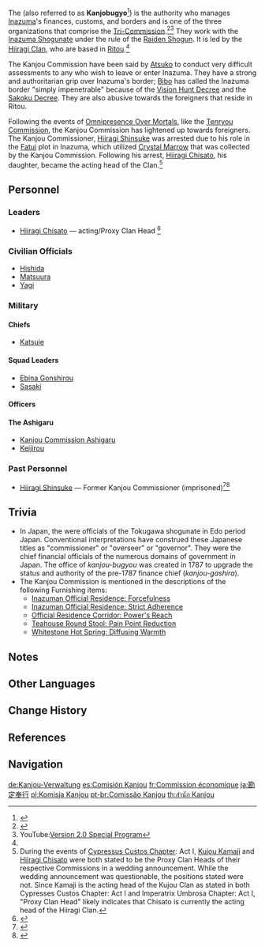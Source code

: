 {{Faction Infobox
|image        = Kanjou Commission.png
|caption      = 
|leader       = [[Hiiragi Chisato]] (acting/Proxy Clan Head<!-- capitalization intentional -->)<br />[[Hiiragi Shinsuke]] (formerly)<br />[[Hiiragi Clan]]
|ally         = [[Fatui]] (secretly)
|enemy        = 
|base         = [[Inazuma]]
|region       = Inazuma
|affiliation  = [[Inazuma Shogunate]]<br />[[Tri-Commission]]
}}
The {{Lang|'''Kanjou Commission'''|ja=勘定奉行|ja_rm=Kanjou-bugyou}} (also referred to as '''Kanjobugyo'''<ref>{{Ref/NPC|Atsuko}}</ref>) is the authority who manages [[Inazuma]]'s finances, customs, and borders and is one of the three organizations that comprise the [[Tri-Commission]].<ref name="A Path Through the Storm">{{Ref/Quest|A Path Through the Storm}}</ref><ref name="pv2.0">YouTube:[https://youtu.be/l8YXe7EkmoU Version 2.0 Special Program]</ref> They work with the [[Inazuma Shogunate]] under the rule of the [[Raiden Shogun]]. It is led by the [[Hiiragi Clan]], who are based in [[Ritou]].<ref name="pv2.0" />

The Kanjou Commission have been said by [[Atsuko]] to conduct very difficult assessments to any who wish to leave or enter Inazuma. They have a strong and authoritarian grip over Inazuma's border; [[Bibo]] has called the Inazuma border "simply impenetrable" because of the [[Vision Hunt Decree]] and the [[Sakoku Decree]]. They are also abusive towards the foreigners that reside in Ritou.

Following the events of [[Omnipresence Over Mortals]], like the [[Tenryou Commission]], the Kanjou Commission has lightened up towards foreigners. The Kanjou Commissioner, [[Hiiragi Shinsuke]] was arrested due to his role in the [[Fatui]] plot in Inazuma, which utilized [[Crystal Marrow]] that was collected by the Kanjou Commission. Following his arrest, [[Hiiragi Chisato]], his daughter, became the acting head of the Clan.<ref group="Note">During the events of [[Cypressus Custos Chapter]]: Act I, [[Kujou Kamaji]] and [[Hiiragi Chisato]] were both stated to be the Proxy Clan Heads of their respective Commissions in a wedding announcement. While the wedding announcement was questionable, the positions stated were not. Since Kamaji is the acting head of the Kujou Clan as stated in both Cypresses Custos Chapter: Act I and Imperatrix Umbrosa Chapter: Act I, "Proxy Clan Head" likely indicates that Chisato is currently the acting head of the Hiiragi Clan.</ref>

==Personnel==
===Leaders===
* [[Hiiragi Chisato]] — acting/Proxy Clan Head<!-- capitalization intentional --><ref>{{Ref/Quest|The Truth Is Also a Lie}}</ref>

===Civilian Officials===
* [[Hishida]]
* [[Matsuura]]
* [[Yagi]]

===Military===
====Chiefs====
* [[Katsuie]]
====Squad Leaders====
* [[Ebina Gonshirou]]
* [[Sasaki]]
====Officers====
{{column|4|
* [[Chiba]]
* [[Hiromi]]
* [[Kenzaburou]]
* [[Kobayashi]]
* [[Kousaka]]
* [[Kubo]]
* [[Nakano]]
* [[Shinnojou]]
* [[Yokoyama]]
}}
====The Ashigaru====
* [[Kanjou Commission Ashigaru]]
* [[Keijirou]]

===Past Personnel===
* [[Hiiragi Shinsuke]] — Former Kanjou Commissioner (imprisoned)<ref>{{Ref/Quest|New Shoots from Old Branches}}</ref><ref>{{Ref/BB|Ritou Harbor Bulletin Board|Kanjou Notice: Commissioner Detainment}}</ref>

==Trivia==
* In Japan, the ''{{w|kanjō-bugyō|kanjou-bugyou}}'' {{Lang|ja=勘定奉行}} were officials of the Tokugawa shogunate in Edo period Japan. Conventional interpretations have construed these Japanese titles as "commissioner" or "overseer" or "governor". They were the chief financial officials of the numerous domains of government in Japan. The office of ''kanjou-bugyou'' was created in 1787 to upgrade the status and authority of the pre-1787 finance chief (''kanjou-gashira'').
* The Kanjou Commission is mentioned in the descriptions of the following Furnishing items:
** [[Inazuman Official Residence: Forcefulness]]
** [[Inazuman Official Residence: Strict Adherence]]
** [[Official Residence Corridor: Power's Reach]]
** [[Teahouse Round Stool: Pain Point Reduction]]
** [[Whitestone Hot Spring: Diffusing Warmth]]

==Notes==
{{Reflist|note=1}}

==Other Languages==
{{Other Languages
|en      = Kanjou Commission
|zhs     = 勘定奉行
|zhs_rm  = Kāndìng-fèngxíng
|zht     = 勘定奉行
|zht_rm  = Kāndìng-fèngxíng
|zh_tl   = {{w|Bugyō|Bugyou}} of Finance{{Sino|zh|ja}}
|ja      = {{Rubi|勘|かん|定|じょう|奉|ぶ|行|ぎょう}}
|ja_rm   = Kanjou-bugyou
|ja_tl   = {{w|Bugyō|Bugyou}} of Finance
|ko      = 간조 봉행(勘定奉行)
|ko_rm   = Ganjo Bonghaeng
|ko_tl   = Kanjou Bugyou
|es      = Comisión Kanjou
|es_tl   = Kanjou Commission
|fr      = Commission économique
|fr_tl   = Economic Commission
|ru      = Комиссия Кандзё
|ru_tl   = Kanjou Commission
|th      = สำนัก Kanjou
|th_rm   = Sam-nak Kanjou
|th_tl   = Kanjou Office
|vi      = {{tt|Hiệp Hội|協會}} Kanjou
|vi_tl   = Kanjou Association
|de      = Kanjou-Verwaltung
|de_tl   = Kanjou Administration
|id      = Kanjou Commission
|pt      = Comissão Kanjou
|pt_tl   = Kanjou Commission
|tr      = 
|tr_tl   = 
|it      = 
|it_tl   = 
}}

==Change History==
{{Change History|introduced=1.0}}

==References==
{{Reflist|2}}

==Navigation==
{{Faction Navbox}}

[[de:Kanjou-Verwaltung]]
[[es:Comisión Kanjou]]
[[fr:Commission économique]]
[[ja:勘定奉行]]
[[pl:Komisja Kanjou]]
[[pt-br:Comissão Kanjou]]
[[th:สำนัก Kanjou]]